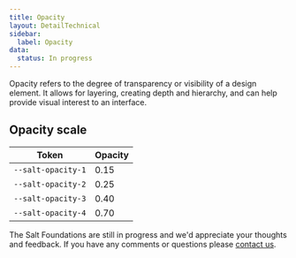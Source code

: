 ```yaml
---
title: Opacity
layout: DetailTechnical
sidebar:
  label: Opacity
data:
  status: In progress
---
```


Opacity refers to the degree of transparency or visibility of a design element. It allows for layering, creating depth and hierarchy, and can help provide visual interest to an interface.

## Opacity scale

| Token              | Opacity |
| ------------------ | ------- |
| `--salt-opacity-1` | 0.15    |
| `--salt-opacity-2` | 0.25    |
| `--salt-opacity-3` | 0.40    |
| `--salt-opacity-4` | 0.70    |

<Callout title="Have some feedback?">

The Salt Foundations are still in progress and we'd appreciate your thoughts and feedback. If you have any comments or questions please [contact us](../support-and-contributions/index).

</Callout>
